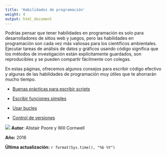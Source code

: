 ```yaml
---
title: 'Habilidades de programación'
weight: 4
output: html_document
---
```


Podrías pensar que tener habilidades en programación es solo para desarrolladores de sitios web y juegos, pero las habilidades en programación son cada vez más valiosas para los científicos ambientales. Ejecutar tareas de análisis de datos y gráficos usando código significa que los métodos de investigación están explícitamente guardados, son reproducibles y se pueden compartir fácilmente con colegas.

En estas páginas, ofrecemos algunos consejos para escribir código efectivo y algunas de las habilidades de programación muy útiles que te ahorrarán mucho tiempo.

* [Buenas prácticas para escribir scripts](good-practice/)

* [Escribir funciones simples](writing-functions/)  

* [Usar bucles](loops/)

* [Control de versiones](version-control/)

![](Coding_image.jpg)
**Autor**: Alistair Poore y Will Cornwell

**Año:** 2016

**Última actualización:** `r format(Sys.time(), "%b %Y")`
